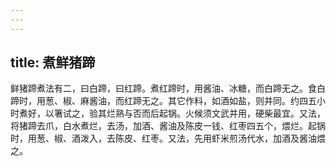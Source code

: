 ```yaml
---
---
---
```

title: 煮鲜猪蹄
---



鲜猪蹄煮法有二，曰白蹄，曰红蹄。煮红蹄时，用酱油、冰糖，而白蹄无之。食白蹄时，用葱、椒、麻酱油，而红蹄无之。其它作料，如酒如盐，则并同。约四五小时煮好，以箸试之，验其烂熟与否而后起锅。火候须文武并用，硬柴最宜。又法，将猪蹄去爪，白水煮烂，去汤，加酒、酱油及陈皮一钱、红枣四五个，煨烂。起锅时，用葱、椒、酒泼入，去陈皮、红枣。又法，先用虾米煎汤代水，加酒及酱油煨之。